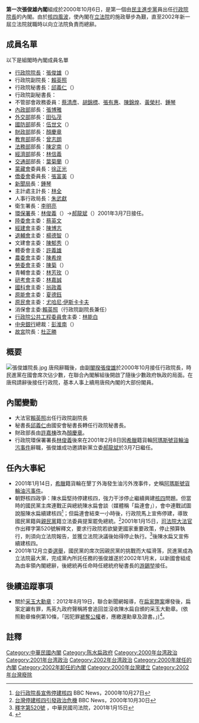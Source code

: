 {{refimprove|time=2017-02-14T22:29:34+00:00}}
'''第一次張俊雄內閣'''組成於2000年10月6日，是第一個由[[民主進步黨|民主進步黨]]員出任[[行政院院長|行政院院長]]的內閣。由於[[龍門核能發電廠|核四風波]]，使內閣在[[立法院|立法院]]的施政舉步為艱，直至2002年新一屆立法院就職時以向立法院負責而總辭。
{{Infobox government cabinet
|cabinet_name =第一次張俊雄內閣
|cabinet_number = 
|jurisdiction = 中華民國
| flag                    = Flag of the Republic of China.svg
| flag_border             = true
|incumbent = 
|image = 張俊雄院長.jpg
|date_formed = {{Start date|2000|10|6|df=y}}
|date_dissolved = {{End date|2002|1|31|df=y}}
|government_head = [[張俊雄|張俊雄]]
|government_head_history =
|deputy_government_head = [[賴英照|賴英照]]
|state_head = [[陳水扁|陳水扁]]
|current_number = 
|former_members_number =
|total_number =
|political_party = {{DPP}}
|legislature_status = [[少數派政府|少數派政府]]
|election = 
|last_election =
|legislature_term = 
|budget = 
|opposition_cabinet = 
|opposition_party = {{KMT}}
|opposition_leader = [[連戰|連戰]]
|incoming_formation =
|outgoing_formation =
|previous = [[唐飛內閣|唐飛內閣]]
|successor = [[游錫堃內閣|游錫堃內閣]]
}}

==成員名單==
以下是組閣時內閣成員名單

*[[行政院院長|行政院院長]]：[[張俊雄|張俊雄]]（{{DPP}}）
*行政院副院長：[[賴英照|賴英照]]
*行政院秘書長：[[邱義仁|邱義仁]]（{{DPP}}）
*行政院副秘書長：
*不管部會政務委員：[[蔡清彥|蔡清彥]]、[[胡錦標|胡錦標]]、[[張有惠|張有惠]]、[[陳錦煌|陳錦煌]]、[[黃榮村|黃榮村]]、[[鍾琴|鍾琴]]
*[[中華民國內政部|內政部]]部長：[[張博雅|張博雅]]
*[[中華民國外交部|外交部]]部長：[[田弘茂|田弘茂]]
*[[中華民國國防部|國防部]]部長：[[伍世文|伍世文]]（{{KMT}}）
*[[中華民國財政部|財政部]]部長：[[顏慶章|顏慶章]]
*[[中華民國教育部|教育部]]部長：[[曾志朗|曾志朗]]
*[[中華民國法務部|法務部]]部長：[[陳定南|陳定南]]（{{DPP}}）
*[[中華民國經濟部|經濟部]]部長：[[林信義|林信義]]
*[[中華民國交通部|交通部]]部長：[[葉菊蘭|葉菊蘭]]（{{DPP}}）
*[[蒙藏委員會|蒙藏會]]委員長：[[徐正光|徐正光]]
*[[僑務委員會|僑委會]]委員長：[[張富美|張富美]]（{{DPP}}）
*[[行政院新聞局|新聞局]]長：[[鍾琴|鍾琴]]
*主計處主計長：[[林全|林全]]
*人事行政局長：[[朱武獻|朱武獻]]
*衛生署長：[[李明亮|李明亮]]
*[[環保署|環保署]]長：[[林俊義|林俊義]]（{{DPP}}）->[[郝龍斌|郝龍斌]]（{{NP}}）2001年3月7日接任。
*[[陸委會|陸委會]]主委：[[蔡英文|蔡英文]]
*[[經建會|經建會]]主委：[[陳博志|陳博志]]
*[[退輔會|退輔會]]主委：[[楊德智|楊德智]]（{{KMT}}）
*文建會主委：[[陳郁秀|陳郁秀]]（{{DPP}}）
*體委會主委：[[許義雄|許義雄]]
*[[農委會|農委會]]主委：[[陳希煌|陳希煌]]
*[[行政院勞工委員會|勞委會]]主委：[[陳菊|陳菊]]（{{DPP}}）
*青輔會主委：[[林芳玫|林芳玫]]（{{DPP}}）
*[[行政院研究發展考核委員會|研考會]]主委：[[林嘉誠|林嘉誠]]
*[[行政院國家科學委員會|國科會]]主委：[[翁政義|翁政義]]
*[[行政院原子能委員會|原能會]]主委：[[夏德鈺|夏德鈺]]
*[[行政院原住民族委員會|原民會]]主委：[[尤哈尼‧伊斯卡卡夫|尤哈尼‧伊斯卡卡夫]]
*消保會主委:[[賴英照|賴英照]]（行政院副院長兼任）
*[[行政院公共工程委員會|行政院公共工程委員會]]主委：[[林能白|林能白]]
*[[中央銀行_(中華民國)|中央銀行]]總裁：[[彭淮南|彭淮南]]（{{KMT}}）
*[[國立故宮博物院|故宮]]院長：[[杜正勝|杜正勝]]

==概要==
[[File:張俊雄院長.jpg|thumb]]
唐飛辭職後，由副[[閣揆|閣揆]][[張俊雄|張俊雄]]於2000年10月接任行政院長，時民進黨在國會席次佔少數，在聯合內閣解組後開啟了隨後少數政府執政的局面。在唐飛請辭後接任行政院，基本人事上續用唐飛內閣的大部份閣員。

==內閣變動==
*大法官[[賴英照|賴英照]]出任行政院副院長
*秘書長[[邱義仁|邱義仁]]由國安會秘書長轉任行政院秘書長。
*財政部長由[[許嘉棟|許嘉棟]]改為[[顏慶章|顏慶章]]。
*行政院環保署署長[[林俊義|林俊義]]後來在2001年2月8日因[[希臘|希臘]]籍貨輪[[阿瑪斯號貨輪油污事件|阿瑪斯號貨輪油污事件]]辭職，張俊雄成功邀請新黨立委[[郝龍斌|郝龍斌]]於3月7日繼任。

==任內大事紀==
*2001年1月14日，[[希臘|希臘]]籍貨輪在墾丁外海發生油污外洩事件，史稱[[阿瑪斯號貨輪油污事件|阿瑪斯號貨輪油污事件]]。
*朝野核四政爭：陳水扁堅持停建核四，強力干涉停止繼續興建[[第四核能發電廠|核四]]問題。但當時的國民黨主席連戰正與總統陳水扁會談（媒體稱「扁連會」），會中連戰試圖說服陳水扁續建核四<ref>[http://news.bbc.co.uk/hi/chinese/news/newsid_994000/9940182.stm 台行政院長宣佈停建核四] {{Wayback|url=http://news.bbc.co.uk/hi/chinese/news/newsid_994000/9940182.stm |date=20040704013122 }}BBC News，2000年10月27日</ref>；但扁連會結束一小時後，行政院馬上宣佈停建，導致國民黨籍與[[親民黨|親民黨]]籍立法委員提案罷免總統。<ref>[http://news.bbc.co.uk/hi/chinese/news/newsid_998000/9987432.stm 台灣停建核四引發政治危機] {{Wayback|url=http://news.bbc.co.uk/hi/chinese/news/newsid_998000/9987432.stm |date=20040405075711 }}BBC News，2000年10月30日</ref>2001年1月15日，[[司法院大法官|司法院大法官]]作出釋字第520號解釋文，要求行政院若欲變更國家重要政策，停止預算執行，則須向立法院報告，並獲立法院決議後始得停止執行。<ref>[http://www.judicial.gov.tw/constitutionalcourt/p03_01.asp?expno=520 釋字第520號] {{Wayback|url=http://www.judicial.gov.tw/constitutionalcourt/p03_01.asp?expno=520 |date=20070106194418 }}，中華民國司法院，2001年1月15日</ref>後陳水扁又宣佈續建核四。
*2001年12月立委[[2001年中華民國立法委員選舉|選舉]]，國民黨的席次因親民黨的挑戰而大幅滑落，民進黨成為立法院最大黨，完成黨內所託任務的張俊雄遂於2002年1月末，以新國會組成為由率領內閣總辭，後總統再任命時任總統府秘書長的[[游錫堃|游錫堃]]接任。

==後續追蹤事項==
*關於[[采玉大勳章|采玉大勳章]]：2012年8月19日，聯合新聞網報導，在[[扁家弊案|扁家弊案]]爆發後，扁案定讞有罪，馬英九政府聲稱將會追回並沒收陳水扁自頒的采玉大勳章。(依照勳章條例第10條，「因犯罪[[褫奪公權|褫奪公權]]者，應繳還勳章及證書。」)<ref>{{Cite web |url=http://law.moj.gov.tw/Scripts/Query4A.asp?FullDoc=all&Fcode=A0030006 |title=勳章條例_全國法規資料庫 |accessdate=2013-12-08 |archive-date=2004-11-29 |archive-url=https://web.archive.org/web/20041129232152/http://law.moj.gov.tw/Scripts/Query4A.asp?FullDoc=all |dead-url=yes }}</ref>。

==註釋==
{{Reflist|2}}

{{中華民國行憲後內閣|唐飛內閣|第一次張俊雄內閣|2000年10月5日—2002年2月1日|游錫堃內閣}}

{{DEFAULTSORT:Chang, Chun-hsiung1}}
[[Category:中華民國內閣|Category:中華民國內閣]]
[[Category:陈水扁政府|Category:陈水扁政府]]
[[Category:2000年台湾政治|Category:2000年台湾政治]]
[[Category:2001年台湾政治|Category:2001年台湾政治]]
[[Category:2002年台湾政治|Category:2002年台湾政治]]
[[Category:2000年就任的內閣|Category:2000年就任的內閣]]
[[Category:2002年卸任的內閣|Category:2002年卸任的內閣]]
[[Category:2000年台灣建立|Category:2000年台灣建立]]
[[Category:2002年台灣廢除|Category:2002年台灣廢除]]